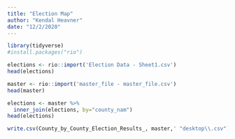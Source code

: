 ```yaml
---
title: "Election Map"
author: "Kendal Heavner"
date: "12/2/2020"
---
```


```r
library(tidyverse)
#install.packages("rio")
```


```r
elections <- rio::import('Election Data - Sheet1.csv')
head(elections)
```
```r
master <- rio::import('master_file - master_file.csv')
head(master)
```

```r
elections <- master %>%
  inner_join(elections, by="county_nam")
head(elections)
```
```r
write.csv(County_by_County_Election_Results_, master,' "desktop\\.csv")
``` 
